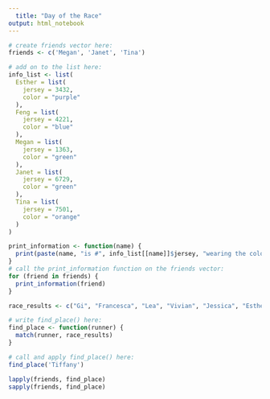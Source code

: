 ```yaml
---
  title: "Day of the Race"
output: html_notebook
---
```

  
  ```r
# create friends vector here:
friends <- c('Megan', 'Janet', 'Tina')
```

```r
# add on to the list here:
info_list <- list(
  Esther = list(
    jersey = 3432,
    color = "purple"
  ),
  Feng = list(
    jersey = 4221,
    color = "blue"
  ),
  Megan = list(
    jersey = 1363,
    color = "green" 
  ),
  Janet = list(
    jersey = 6729,
    color = "green"
  ),
  Tina = list(
    jersey = 7501,
    color = "orange"
  )
)
```

```r
print_information <- function(name) {
  print(paste(name, "is #", info_list[[name]]$jersey, "wearing the color", info_list[[name]]$color))
}
# call the print_information function on the friends vector:
for (friend in friends) {
  print_information(friend)
}
```

```r
race_results <- c("Gi", "Francesca", "Lea", "Vivian", "Jessica", "Esther", "Mary", "Yasmina", "Megan", "Janet", "Tiffany", "Kishan", "Feng", "Z", "Tina")
```

```r
# write find_place() here:
find_place <- function(runner) {
  match(runner, race_results)
}

```


```r
# call and apply find_place() here:
find_place('Tiffany')

lapply(friends, find_place)
sapply(friends, find_place)

```